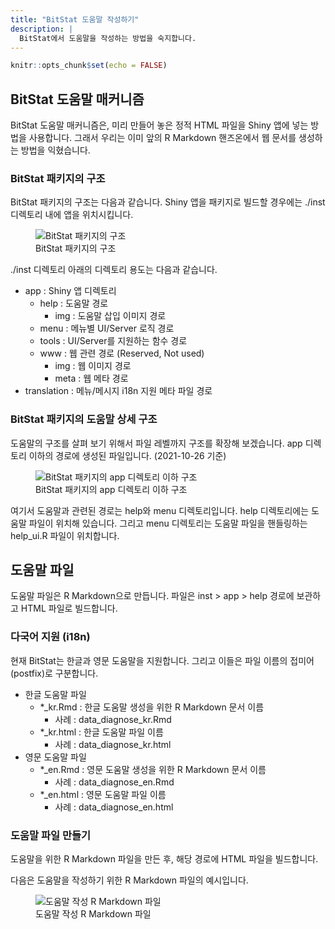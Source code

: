 ```yaml
---
title: "BitStat 도움말 작성하기"
description: |
  BitStat에서 도움말을 작성하는 방법을 숙지합니다.
---
```


```r
knitr::opts_chunk$set(echo = FALSE)
```

## BitStat 도움말 매커니즘

BitStat 도움말 매커니즘은, 미리 만들어 놓은 정적 HTML 파일을 Shiny 앱에 넣는 방법을 사용합니다. 
그래서 우리는 이미 앞의 R Markdown 핸즈온에서 웹 문서를 생성하는 방법을 익혔습니다.

### BitStat 패키지의 구조

BitStat 패키지의 구조는 다음과 같습니다. Shiny 앱을 패키지로 빌드할 경우에는 ./inst 디렉토리 내에 앱을 위치시킵니다.

![BitStat 패키지의 구조](img/directory.png)

./inst 디렉토리 아래의 디렉토리 용도는 다음과 같습니다.

* app : Shiny 앱 디렉토리
    + help : 도움말 경로
        + img : 도움말 삽입 이미지 경로
    + menu : 메뉴별 UI/Server 로직 경로
    + tools : UI/Server를 지원하는 함수 경로
    + www : 웹 관련 경로 (Reserved, Not used)
        + img : 웹 이미지 경로
        + meta : 웹 메타 경로
* translation : 메뉴/메시지 i18n 지원 메타 파일 경로

### BitStat 패키지의 도움말 상세 구조

도움말의 구조를 살펴 보기 위해서 파일 레벨까지 구조를 확장해 보겠습니다. app 디렉토리 이하의 경로에 생성된 파일입니다. (2021-10-26 기준)

![BitStat 패키지의 app 디렉토리 이하 구조](img/directory_detail.png)

여기서 도움말과 관련된 경로는 help와 menu 디렉토리입니다. help 디렉토리에는 도움말 파일이 위치해 있습니다. 그리고 menu 디렉토리는 도움말 파일을 핸들링하는 help_ui.R 파일이 위치합니다.

## 도움말 파일 
도움말 파일은 R Markdown으로 만듭니다. 파일은 inst > app > help 경로에 보관하고 HTML 파일로 빌드합니다.

### 다국어 지원 (i18n)

현재 BitStat는 한글과 영문 도움말을 지원합니다. 그리고 이들은 파일 이름의 접미어(postfix)로 구분합니다.

* 한글 도움말 파일
    + *_kr.Rmd : 한글 도움말 생성을 위한 R Markdown 문서 이름
        + 사례 : data_diagnose_kr.Rmd 
    + *_kr.html : 한글 도움말 파일 이름
        + 사례 : data_diagnose_kr.html    
* 영문 도움말 파일
    + *_en.Rmd : 영문 도움말 생성을 위한 R Markdown 문서 이름
        + 사례 : data_diagnose_en.Rmd     
    + *_en.html : 영문 도움말 파일 이름   
        + 사례 : data_diagnose_en.html   

### 도움말 파일 만들기
도움말을 위한 R Markdown 파일을 만든 후, 해당 경로에 HTML 파일을 빌드합니다.

다음은 도움말을 작성하기 위한 R Markdown 파일의 예시입니다.

![도움말 작성 R Markdown 파일](img/docs.png)

